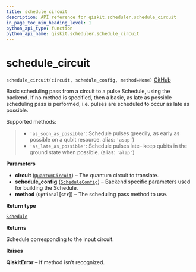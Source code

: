 ```yaml
---
title: schedule_circuit
description: API reference for qiskit.scheduler.schedule_circuit
in_page_toc_min_heading_level: 1
python_api_type: function
python_api_name: qiskit.scheduler.schedule_circuit
---
```


# schedule\_circuit

<span id="qiskit.scheduler.schedule_circuit" />

`schedule_circuit(circuit, schedule_config, method=None)` [GitHub](https://github.com/qiskit/qiskit/tree/stable/0.14/qiskit/scheduler/schedule_circuit.py "view source code")

Basic scheduling pass from a circuit to a pulse Schedule, using the backend. If no method is specified, then a basic, as late as possible scheduling pass is performed, i.e. pulses are scheduled to occur as late as possible.

Supported methods:

> *   `'as_soon_as_possible'`: Schedule pulses greedily, as early as possible on a qubit resource. alias: `'asap'`)
> *   `'as_late_as_possible'`: Schedule pulses late– keep qubits in the ground state when possible. (alias: `'alap'`)

**Parameters**

*   **circuit** ([`QuantumCircuit`](qiskit.circuit.QuantumCircuit "qiskit.circuit.quantumcircuit.QuantumCircuit")) – The quantum circuit to translate.
*   **schedule\_config** ([`ScheduleConfig`](qiskit.scheduler.ScheduleConfig "qiskit.scheduler.config.ScheduleConfig")) – Backend specific parameters used for building the Schedule.
*   **method** (`Optional`\[`str`]) – The scheduling pass method to use.

**Return type**

[`Schedule`](qiskit.pulse.Schedule "qiskit.pulse.schedule.Schedule")

**Returns**

Schedule corresponding to the input circuit.

**Raises**

**QiskitError** – If method isn’t recognized.

